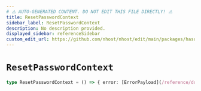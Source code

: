 ```yaml
---
# ⚠️ AUTO-GENERATED CONTENT. DO NOT EDIT THIS FILE DIRECTLY! ⚠️
title: ResetPasswordContext
sidebar_label: ResetPasswordContext
description: No description provided.
displayed_sidebar: referenceSidebar
custom_edit_url: https://github.com/nhost/nhost/edit/main/packages/hasura-auth-js/src/machines/reset-password.ts#L8
---
```


# `ResetPasswordContext`

```ts
type ResetPasswordContext = () => { error: [ErrorPayload](/reference/docgen/javascript/nhost-js/types/error-payload) | null }
```
